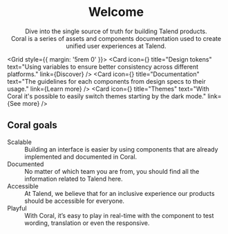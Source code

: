 



<Meta title="Welcome" />

<Welcome />

<center>
	<h1>Welcome</h1>
	<p>
		Dive into the single source of truth for building Talend products.
		<br />
		Coral is a series of assets and components documentation used to create unified user experiences
		at Talend.
	</p>
</center>

<Grid style={{ margin: '5rem 0' }}>
	<Card
		icon={<img src={DesignTokens} alt="" />}
		title="Design tokens"
		text="Using variables to ensure better consistency across different platforms."
		link={<a iconRight="arrowRight">Discover</a>}
	/>
	<Card
		icon={<img src={Documentation} alt="" />}
		title="Documentation"
		text="The guidelines for each components from design specs to their usage."
		link={<a iconRight="arrowRight">Learn more</a>}
	/>
	<Card
		icon={<img src={Themes} alt="" />}
		title="Themes"
		text="With Coral it's possible to easily switch themes starting by the dark mode."
		link={<a iconRight="arrowRight">See more</a>}
	/>
</Grid>

## Coral goals

<Grid columns={2} as="dl">
	<div>
		<dt>Scalable</dt>
		<dd>
			Building an interface is easier by using components that are already implemented and
			documented in Coral.
		</dd>
	</div>
	<div>
		<dt>Documented</dt>
		<dd>
			No matter of which team you are from, you should find all the information related to Talend
			here.
		</dd>
	</div>
	<div>
		<dt>Accessible</dt>
		<dd>
			At Talend, we believe that for an inclusive experience our products should be accessible for
			everyone.
		</dd>
	</div>
	<div>
		<dt>Playful</dt>
		<dd>
			With Coral, it’s easy to play in real-time with the component to test wording, translation or
			even the responsive.
		</dd>
	</div>
</Grid>
